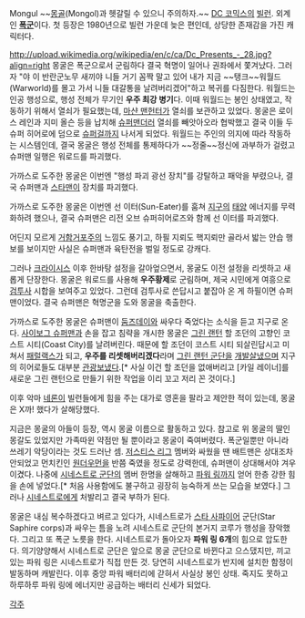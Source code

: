 Mongul ~~[[몽골]](Mongol)과 헷갈릴 수 있으니 주의하자.~~
[[DC 코믹스]]의 [[빌런]]. 외계인 '''[[폭군]]'''이다.
첫 등장은 1980년으로 빌런 가운데 늦은 편인데, 상당한 존재감을 가진 캐릭터다. 

http://upload.wikimedia.org/wikipedia/en/c/ca/Dc_Presents_-_28.jpg?align=right
몽굴은 폭군으로서 군림하다 결국 혁명이 일어나 권좌에서 쫓겨났다. 그러자 "야 이 반란군노무 새끼야 니들 거기 꼼짝 말고 있어 내가 지금 ~~탱크~~워월드(Warworld)를 몰고 가서 니들 대갈통을 날려버리겠어"하고 복귀를 다짐한다. 워월드는 인공 행성으로, 행성 전체가 무기인 '''우주 최강 병기'''다.
이때 워월드는 봉인 상태였고, 작동하기 위해서 열쇠가 필요했는데, [[마샨 맨헌터]]가 열쇠를 보관하고 있었다. 몽굴은 로이스 레인과 지미 올슨 등을 납치해 [[슈퍼맨]]더러 열쇠를 빼앗아오라 협박했고 결국 이들 두 슈퍼 히어로에 덤으로 [[슈퍼걸]]까지 나서게 되었다.
워월드는 주인의 의지에 따라 작동하는 시스템인데, 결국 몽굴은 행성 전체를 통제하다가 ~~정줄~~정신에 과부하가 걸렸고 슈퍼맨 일행은 워로드를 파괴했다. 

가까스로 도주한 몽굴은 이번엔 "행성 파괴 광선 장치"를 강탈하고 패악을 부렸으나, 결국 슈퍼맨과 [[스타맨]]이 장치를 파괴했다.

가까스로 도주한 몽굴은 이번엔 선 이터(Sun-Eater)를 훔쳐 [[지구]]의 [[태양]] 에너지를 무력화하려 했으나, 결국 슈퍼맨은 리전 오브 슈퍼히어로즈와 함께 선 이터를 파괴했다.
 
어딘지 모르게 [[거함거포주의]] 느낌도 풍기고, 하필 지뢰도 핵지뢰만 골라서 밟는 안습 행보를 보이지만 사실은 슈퍼맨과 육탄전을 벌일 정도로 강캐다.

그러나 [[크라이시스]] 이후 한바탕 설정을 갈아엎으면서, 몽굴도 이전 설정을 리셋하고 새롭게 단장한다. 
몽굴은 워로드를 사용해 '''우주황제'''로 군림하며, 제국 시민에게 여흥으로 [[검투사]] 시합을 보여주고 있었다. 그런데 검투사로 쓴답시고 붙잡아 온 게 하필이면 슈퍼맨이었다. 결국 슈퍼맨은 혁명군을 도와 몽굴을 축출한다.

가까스로 도주한 몽굴은 슈퍼맨이 [[둠즈데이]]와 싸우다 죽었다는 소식을 듣고 지구로 온다. [[사이보그 슈퍼맨]]과 손을 잡고 침략을 개시한 몽굴은 [[그린 랜턴]] 할 조던의 고향인 코스트 시티(Coast City)를 날려버린다. 때문에 할 조던이 코스트 시티 되살린답시고 미쳐서 [[패럴랙스]]가 되고, '''우주를 리셋해버리겠다'''라며 [[그린 랜턴 군단]]을 [[개발살]]냈으며 지구의 히어로들도 대부분 [[관광]]보냈다.[* 사실 이건 할 조던을 없애버리고 [카일 레이너]를 새로운 그린 랜턴으로 만들기 위한 작업을 이리 꼬고 저리 꼰 것이다.]

이후 악마 [[네론]]이 빌런들에게 힘을 주는 대가로 영혼을 팔라고 제안한 적이 있는데, 몽굴은 X까! 했다가 살해당했다.

지금은 몽굴의 아들이 등장, 역시 몽굴 이름으로 활동하고 있다. 참고로 위 몽굴의 딸인 몽갈도 있었지만 가족따윈 약점만 될 뿐이라고 몽굴이 죽여버렸다. 폭군일뿐만 아니라 쓰레기 악당이라는 것도 드러난 셈.
[[저스티스 리그]] 멤버와 싸웠을 땐 배트맨은 상대조차 안되었고 먼치킨인 [[원더우먼]]을 반쯤 죽였을 정도로 강력한데, 슈퍼맨이 상대해서야 겨우 이겼다. 나중에 [[시네스트로 군단]]의 멤버 한명을 살해하고 [[파워 링]]까지 얻어 한층 강한 힘을 손에 넣었다.[* 처음 사용함에도 불구하고 굉장히 능숙하게 쓰는 모습을 보였다.] 그러나 [[시네스트로]]에게 처발리고 결국 부하가 된다.

몽굴은 내심 복수하겠다고 벼르고 있다가, 시네스트로가 [[스타 사파이어]] 군단(Star Saphire corps)과 싸우는 틈을 노려 시네스트로 군단의 본거지 코루가 행성을 장악했다. 그리고 또 폭군 노릇을 한다.
시네스트로가 돌아오자 '''파워 링 6개'''의 힘으로 압도한다. 의기양양해서 시네스트로 군단은 앞으로 몽굴 군단으로 바뀐다고 으스댔지만, 끼고 있는 파워 링은 시네스트로가 직접 만든 것. 당연히 시네스트로가 반지에 설치한 함정이 발동하며 캐발린다. 이후 중앙 파워 배터리에 갇혀서 사실상 봉인 상태. 죽지도 못하고 하루하루 파워 링에 에너지만 공급하는 배터리 신세가 되었다.

[[각주]]
